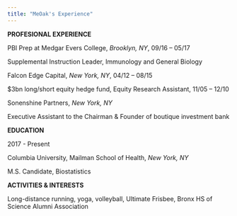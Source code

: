 ```yaml
---
title: "MeOak's Experience"
---
```



**PROFESIONAL EXPERIENCE**

PBI Prep at Medgar Evers College, *Brooklyn, NY*, 09/16 – 05/17

Supplemental Instruction Leader, Immunology and General Biology

\vspace{10mm}

Falcon Edge Capital, *New York, NY*, 04/12 – 08/15   

$3bn long/short equity hedge fund, Equity Research Assistant, 11/05 – 12/10	

Sonenshine Partners, *New York, NY*

Executive Assistant to the Chairman & Founder of boutique investment bank


**EDUCATION**

2017 - Present

Columbia University, Mailman School of Health, *New York, NY*

M.S. Candidate, Biostatistics


**ACTIVITIES & INTERESTS**

Long-distance running, yoga, volleyball, Ultimate Frisbee, Bronx HS of Science Alumni Association